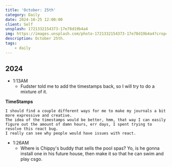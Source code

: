 ```yaml
---
title: 'October: 25th'
category: Daily
date: 2024-10-25 12:00:00
client: Self
unsplash: 1721332154373-17e78d19b4a4
img: https://images.unsplash.com/photo-1721332154373-17e78d19b4a4?crop=entropy&cs=srgb&fm=jpg&ixid=MnwzNjM5Nzd8MHwxfHJhbmRvbXx8fHx8fHx8fDE2ODE3NDg2ODY&ixlib=rb-4.0.3&q=85
description: October 25th.
tags:
    - daily
---
```



## 2024

- 1:13AM
    - Fudster told me to add the timestamps back, so I will try to do a mixture of it.

**TimeStamps**

    I should find a couple different ways for me to make my journals a bit more expressive and creative.
    The idea of the timestamps would be better, hmm, that way I can easily figure out the amount of damn hours, err days, I spent trying to resolve this react bug.
    I really can see why people would have issues with react.

- 1:26AM
    - Where is Chippy's buddy that sells the pool spas? Yo, is he gonna install one in his future house, then make it so that he can swim and play csgo.

